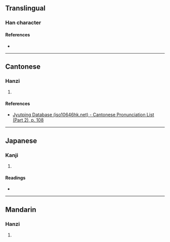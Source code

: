 {{character info/new}}
==Translingual==

===Han character===
{{Han char|rn=61|rad=心|as=07|sn=11|four=|canj=XYMMP,YMMP|ids=⿱言心}}

====References====
* {{Han ref|kx=0388.230|dkj=10695|hdz=42302.010|uh=60A5|ud=24741}}

----

==Cantonese==

===Hanzi===
{{yue-hanzi|jyut=[[ji3]]|y=yi3}}

# {{rfdef|yue|sort=心07}}

====References====
* [http://www.iso10646hk.net/jp/document/download.jsp Jyutping Database (iso10646hk.net) - Cantonese Pronunciation List (Part 2), p. 108]

----

==Japanese==

===Kanji===
{{ja-kanji|grade=|rs=心07}}

# {{rfdef|ja|sort=心07}}

====Readings====
* {{ja-readings|on=[[よく]] (yoku)|kun=[[みちる]] (michiru)}}

----

==Mandarin==

===Hanzi===
{{cmn-hanzi|pin=[[yì]] ([[yi4]])|wg=i<sup>4</sup>}}

# {{rfdef|cmn|sort=心07}}
